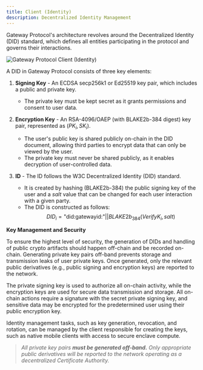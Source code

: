 ```yaml
---
title: Client (Identity)
description: Decentralized Identity Management
---
```


Gateway Protocol's architecture revolves around the Decentralized Identity (DID) standard, which defines all entities participating in the protocol and governs their interactions.

<img
  src="/assets/protocol-architecture/client.png"
  alt="Gateway Protocol Client (Identity)"
/>

A DID in Gateway Protocol consists of three key elements:

1. **Signing Key** - An ECDSA secp256k1 or Ed25519 key pair, which includes a public and private key.

   - The private key must be kept secret as it grants permissions and consent to user data.

2. **Encryption Key** - An RSA-4096/OAEP (with BLAKE2b-384 digest) key pair, represented as $(PK_i, SK_i)$.

   - The user's public key is shared publicly on-chain in the DID document, allowing third parties to encrypt data that can only be viewed by the user.
   - The private key must never be shared publicly, as it enables decryption of user-controlled data.

3. **ID** - The ID follows the W3C Decentralized Identity (DID) standard.
   - It is created by hashing (BLAKE2b-384) the public signing key of the user and a $salt$ value that can be changed for each user interaction with a given party.
   - The DID is constructed as follows:
     $$DID_i = \text{"did:gatewayid:"} || BLAKE2b_{384}(VerifyK_i,salt)$$

**Key Management and Security**

To ensure the highest level of security, the generation of DIDs and handling of public crypto artifacts should happen off-chain and be recorded on-chain. Generating private key pairs off-band prevents storage and transmission leaks of user private keys. Once generated, only the relevant public derivatives (e.g., public signing and encryption keys) are reported to the network.

The private signing key is used to authorize all on-chain activity, while the encryption keys are used for secure data transmission and storage. All on-chain actions require a signature with the secret private signing key, and sensitive data may be encrypted for the predetermined user using their public encryption key.

Identity management tasks, such as key generation, revocation, and rotation, can be managed by the client responsible for creating the keys, such as native mobile clients with access to secure enclave compute.

> _All private key pairs **must be generated off-band.** Only appropriate public derivatives will be reported to the network operating as a decentralized Certificate Authority._
